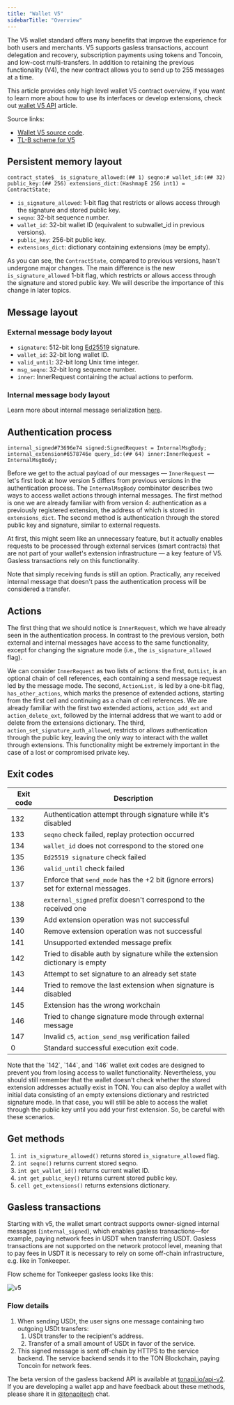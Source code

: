 ```yaml
---
title: "Wallet V5"
sidebarTitle: "Overview"
---
```


The V5 wallet standard offers many benefits that improve the experience for both users and merchants. V5 supports gasless transactions, account delegation and recovery, subscription payments using tokens and Toncoin, and low-cost multi-transfers. In addition to retaining the previous functionality (V4), the new contract allows you to send up to 255 messages at a time.

This article provides only high level wallet V5 contract overview, if you want to learn more about how to use its interfaces or develop extensions, check out [wallet V5 API](/standard/wallets/v5-api) article.

Source links:
- [Wallet V5 source code](https://github.com/ton-blockchain/wallet-contract-v5).
- [TL-B scheme for V5](https://github.com/ton-blockchain/wallet-contract-v5/blob/321186127e8cc5e395ad3b2f1870839237c56f5f/types.tlb)

## Persistent memory layout

```tlb
contract_state$_ is_signature_allowed:(## 1) seqno:# wallet_id:(## 32) public_key:(## 256) extensions_dict:(HashmapE 256 int1) = ContractState;
```

- `is_signature_allowed`: 1-bit flag that restricts or allows access through the signature and stored public key.
- `seqno`: 32-bit sequence number.
- `wallet_id`: 32-bit wallet ID (equivalent to subwallet_id in previous versions).
- `public_key`: 256-bit public key.
- `extensions_dict`: dictionary containing extensions (may be empty).

As you can see, the `ContractState`, compared to previous versions, hasn't undergone major changes. The main difference is the new `is_signature_allowed` 1-bit flag, which restricts or allows access through the signature and stored public key. We will describe the importance of this change in later topics.

## Message layout

### External message body layout

- `signature`: 512-bit long [Ed25519](https://en.wikipedia.org/wiki/EdDSA#Ed25519) signature.
- `wallet_id`: 32-bit long wallet ID.
- `valid_until`: 32-bit long Unix time integer.
- `msg_seqno`: 32-bit long sequence number.
- `inner`: InnerRequest containing the actual actions to perform.

### Internal message body layout

Learn more about internal message serialization [here](/standard/wallets/v5-api).

## Authentication process

```tlb
internal_signed#73696e74 signed:SignedRequest = InternalMsgBody;
internal_extension#6578746e query_id:(## 64) inner:InnerRequest = InternalMsgBody;
```

Before we get to the actual payload of our messages — `InnerRequest` — let's first look at how version 5 differs from previous versions in the authentication process. The `InternalMsgBody` combinator describes two ways to access wallet actions through internal messages. The first method is one we are already familiar with from version 4: authentication as a previously registered extension, the address of which is stored in `extensions_dict`. The second method is authentication through the stored public key and signature, similar to external requests.

At first, this might seem like an unnecessary feature, but it actually enables requests to be processed through external services (smart contracts) that are not part of your wallet's extension infrastructure — a key feature of V5. Gasless transactions rely on this functionality.

Note that simply receiving funds is still an option. Practically, any received internal message that doesn't pass the authentication process will be considered a transfer.

## Actions

The first thing that we should notice is `InnerRequest`, which we have already seen in the authentication process. In contrast to the previous version, both external and internal messages have access to the same functionality, except for changing the signature mode (i.e., the `is_signature_allowed` flag).

We can consider `InnerRequest` as two lists of actions: the first, `OutList`, is an optional chain of cell references, each containing a send message request led by the message mode. The second, `ActionList,` is led by a one-bit flag, `has_other_actions`, which marks the presence of extended actions, starting from the first cell and continuing as a chain of cell references. We are already familiar with the first two extended actions, `action_add_ext` and `action_delete_ext`, followed by the internal address that we want to add or delete from the extensions dictionary. The third, `action_set_signature_auth_allowed`, restricts or allows authentication through the public key, leaving the only way to interact with the wallet through extensions. This functionality might be extremely important in the case of a lost or compromised private key.

## Exit codes

| Exit code | Description                                                                        |
| --------- | ---------------------------------------------------------------------------------- |
| 132       | Authentication attempt through signature while it's disabled                       |
| 133       | `seqno` check failed, replay protection occurred                                   |
| 134       | `wallet_id` does not correspond to the stored one                                  |
| 135       | `Ed25519 signature` check failed                                                   |
| 136       | `valid_until` check failed                                                         |
| 137       | Enforce that `send_mode` has the +2 bit (ignore errors) set for external messages. |
| 138       | `external_signed` prefix doesn't correspond to the received one                    |
| 139       | Add extension operation was not successful                                         |
| 140       | Remove extension operation was not successful                                      |
| 141       | Unsupported extended message prefix                                                |
| 142       | Tried to disable auth by signature while the extension dictionary is empty         |
| 143       | Attempt to set signature to an already set state                                   |
| 144       | Tried to remove the last extension when signature is disabled                      |
| 145       | Extension has the wrong workchain                                                  |
| 146       | Tried to change signature mode through external message                            |
| 147       | Invalid `c5`, `action_send_msg` verification failed                                |
| 0         | Standard successful execution exit code.                                           |

<Aside
  type="caution"
>
  Note that the `142`, `144`, and `146` wallet exit codes are designed to prevent you from losing access to wallet functionality. Nevertheless, you should still remember that the wallet doesn't check whether the stored extension addresses actually exist in TON. You can also deploy a wallet with initial data consisting of an empty extensions dictionary and restricted signature mode. In that case, you will still be able to access the wallet through the public key until you add your first extension. So, be careful with these scenarios.
</Aside>

## Get methods

1. `int is_signature_allowed()` returns stored `is_signature_allowed` flag.
1. `int seqno()` returns current stored seqno.
1. `int get_wallet_id()` returns current wallet ID.
1. `int get_public_key()` returns current stored public key.
1. `cell get_extensions()` returns extensions dictionary.

## Gasless transactions

Starting with v5, the wallet smart contract supports owner-signed internal messages (`internal_signed`), which enables gasless transactions—for example, paying network fees in USDT when transferring USDT. Gasless transactions are not supported on the network protocol level, meaning that to pay fees in USDT it is necessary to rely on some off-chain infrastructure, e.g. like in Tonkeeper.

Flow scheme for Tonkeeper gasless looks like this:

![v5](/resources/images/wallets/wallet-contract-V5.png)

### Flow details

1. When sending USDt, the user signs one message containing two outgoing USDt transfers:
   1. USDt transfer to the recipient's address.
   1. Transfer of a small amount of USDt in favor of the service.
1. This signed message is sent off-chain by HTTPS to the service backend. The service backend sends it to the TON Blockchain, paying Toncoin for network fees.

The beta version of the gasless backend API is available at [tonapi.io/api-v2](https://tonapi.io/api-v2). If you are developing a wallet app and have feedback about these methods, please share it in [@tonapitech](https://t.me/tonapitech) chat.
